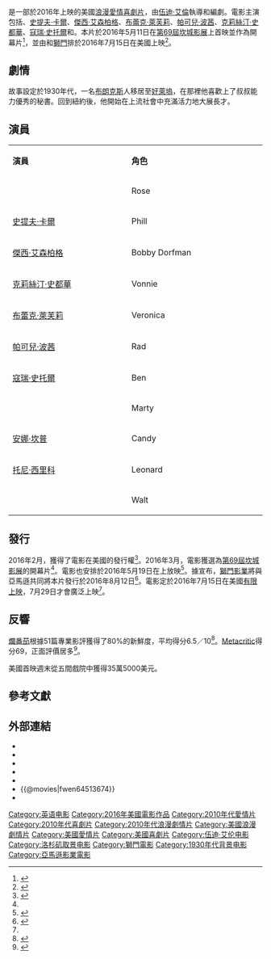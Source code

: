 {{noteTA
|G1=Movie
|G2=Show
}}
{{Infobox film
| name           = 咖啡·愛情
| original_name  = ''{{lang|en|Café Society}}''
| image          = Café Society Poster.jpg
| caption        = 電影海報
| director       = [[伍迪·艾倫|伍迪·艾倫]]
| producer       = {{Plainlist|
* {{link-en|雷提·阿朗森|Letty Aronson}}
* {{link-en|史蒂芬·特南鮑姆|Stephen Tenenbaum}}
* 愛德華·華森
}}
| writer         = 伍迪·艾倫
| starring       = {{Plainlist|
* {{link-en|珍妮·柏林|Jeannie Berlin}}
* [[史提夫·卡爾|史提夫·卡爾]]
* [[傑西·艾森柏格|傑西·艾森柏格]]
* [[布蕾克·萊芙莉|布蕾克·萊芙莉]]
* [[帕可兒·波茜|帕可兒·波茜]]
* [[克莉絲汀·史都華|克莉絲汀·史都華]]
* [[寇瑞·史托爾|寇瑞·史托爾]]
* {{link-en|肯·史托|Ken Stott}}
}}
| narrator       = 伍迪·艾倫<ref>{{cite web|url=http://www.hollywoodreporter.com/features/woody-allen-interview-he-wont-889678?utm_source=Sailthru&utm_medium=email&utm_campaign=THR%20Breaking%20News_2016-05-04%2007:00:00_awashington&utm_term=hollywoodreporter_breakingnews|title=The Woody Allen Interview (Which He Won't Read)|publisher=[[The_Hollywood_Reporter|The Hollywood Reporter]]|first=Stephen|last=Galloway|date=May 4, 2016|accessdate=May 4, 2016|archive-date=2019-05-02|archive-url=https://web.archive.org/web/20190502171220/https://www.hollywoodreporter.com/features/woody-allen-interview-he-wont-889678?utm_source=Sailthru&utm_medium=email&utm_campaign=THR%20Breaking%20News_2016-05-04%2007:00:00_awashington&utm_term=hollywoodreporter_breakingnews|dead-url=no}}</ref>
| cinematography = [[維托里奧·斯托拉羅|維托里奧·斯托拉羅]]
| editing        = {{link-en|亞莉莎·萊伯特|Alisa Lepselter}}
| studio         = {{plainlist|
* Gravier Productions
* Perdido Productions
}}
| distributor    = {{plainlist|
* {{link-en|亞馬遜影業|Amazon Studios}}
* [[獅門影視公司|獅門]]
}}
| released       = {{film date|2016|5|11|[[第69屆坎城影展|坎城影展]]|2016|6|14|[[上海国际电影节|上海国际电影节]]<ref>{{Cite web |url=http://dyjppb.eastday.com/data/0/0_0_0.html |title=第十九届上海国际电影节 - 排片表 |accessdate=2016-09-11 |archive-date=2016-06-06 |archive-url=https://web.archive.org/web/20160606045814/http://dyjppb.eastday.com/data/0/0_0_0.html |dead-url=yes }}</ref>|2016|7|15|美國|2016|8|26|臺灣|2016|9|29|港澳}}
| runtime        = 96分鐘<ref>{{cite web|url=https://thefilmstage.com/news/cannes-2016-line-up-includes-personal-shopper-paterson-the-neon-demon-and-more/|title=Cannes 2016 Line-Up Includes ‘Personal Shopper,’ ‘Paterson,’ ‘The Neon Demon,’ and More|work=The Film Stage|accessdate=17 April 2016|archive-date=2019-12-15|archive-url=https://web.archive.org/web/20191215060645/https://thefilmstage.com/news/cannes-2016-line-up-includes-personal-shopper-paterson-the-neon-demon-and-more/|dead-url=no}}</ref>
| country        = {{USA}}
| language       = 英語
| budget         = $3000萬美元<ref>{{cite web|url=http://blogs.indiewire.com/thompsononhollywood/why-did-woody-allen-take-his-new-movie-to-amazon-20160225|title=Why Woody Allen's New Movie Went to Amazon|author=Anne Thompson|date=25 February 2016|work=Thompson on Hollywood|accessdate=18 March 2016|archive-url=https://web.archive.org/web/20160524172926/http://blogs.indiewire.com/thompsononhollywood/why-did-woody-allen-take-his-new-movie-to-amazon-20160225|archive-date=2016-05-24|dead-url=yes}}</ref> 
| gross          = $4376萬美元<ref name="numbers">{{cite web|url=http://www.the-numbers.com/movie/Cafe-Society-(2016)#tab=box-office|title=Cafe Society (2016)|website=[[The_Numbers_(website)|The Numbers]]|accessdate=August 14, 2016|archive-date=2019-08-14|archive-url=https://web.archive.org/web/20190814203117/https://www.the-numbers.com/movie/Cafe-Society-(2016)#tab=box-office|dead-url=no}}</ref>
| cn_name        = 咖啡公社
| hk_name        = 情迷聲色時光
| tw_name        = 咖啡·愛情
}}
{{作品名稱|name=''Café Society''|hk=情迷聲色時光|tw=咖啡·愛情|cn=咖啡公社}}是一部於2016年上映的美國[[愛情片|浪漫愛情]][[喜劇片|喜劇片]]，由[[伍迪·艾倫|伍迪·艾倫]]執導和編劇。電影主演包括{{link-en|珍妮·柏林|Jeannie Berlin}}、[[史提夫·卡爾|史提夫·卡爾]]、[[傑西·艾森柏格|傑西·艾森柏格]]、[[布蕾克·萊芙莉|布蕾克·萊芙莉]]、[[帕可兒·波茜|帕可兒·波茜]]、[[克莉絲汀·史都華|克莉絲汀·史都華]]、[[寇瑞·史托爾|寇瑞·史托爾]]和{{link-en|肯·史托|Ken Stott}}。本片於2016年5月11日在[[第69屆坎城影展|第69屆坎城影展]]上首映並作為開幕片<ref name="Opening">{{cite web |url=http://www.festival-cannes.fr/en/article/62127.html |title=Woody Allen's Café Society to open the 69th Festival International du Film |accessdate=29 March 2016 |work=Cannes |archive-url=https://web.archive.org/web/20160329104040/http://www.festival-cannes.fr/en/article/62127.html |archive-date=2016-03-29 |dead-url=yes }}</ref>，並由{{link-en|亞馬遜影業|Amazon Studios}}和[[獅門影視公司|獅門]]排於2016年7月15日在美國上映<ref name="RELEASE">{{cite web|url=http://deadline.com/2016/04/my-little-pony-cafe-society-woody-allen-cannes-1201745396/|title=My Little Pony’ Trots Up To October 2017; ‘Cafe Society’ Changes To Platform Release|website=[[Deadline.com|Deadline.com]]|last1=D'Alessandro|first1=Anthony|date=April 27, 2016|accessdate=April 27, 2016|archive-date=2016-04-28|archive-url=https://web.archive.org/web/20160428044735/http://deadline.com/2016/04/my-little-pony-cafe-society-woody-allen-cannes-1201745396/|dead-url=no}}</ref>。

== 劇情 ==
故事設定於1930年代，一名[[布朗克斯|布朗克斯]]人移居至[[好萊塢|好萊塢]]，在那裡他喜歡上了叔叔能力優秀的秘書。回到紐約後，他開始在上流社會中充滿活力地大展長才。

== 演員 ==
{|class="wikitable" width="60%"
|- align=center
|style="width:10%"|'''演員'''||style="width:10%"|'''角色'''
|-
| {{link-en|珍妮·柏林|Jeannie Berlin}} || Rose
|-
| [[史提夫·卡爾|史提夫·卡爾]] || Phill
|-
| [[傑西·艾森柏格|傑西·艾森柏格]] || Bobby Dorfman
|-
| [[克莉絲汀·史都華|克莉絲汀·史都華]] || Vonnie
|-
| [[布蕾克·萊芙莉|布蕾克·萊芙莉]] || Veronica
|-
| [[帕可兒·波茜|帕可兒·波茜]] || Rad
|-
| [[寇瑞·史托爾|寇瑞·史托爾]] || Ben
|-
| {{link-en|肯·史托|Ken Stott}} || Marty
|-
| [[安娜·坎普|安娜·坎普]] || Candy
|-
| [[托尼·西里科|托尼·西里科]] || Leonard
|-
| {{link-en|麥斯·阿德勒 (演員)|Max Adler (actor)|麥斯·阿德勒}} || Walt
|}

== 發行 ==
2016年2月，{{link-en|亞馬遜影業|Amazon Studios}}獲得了電影在美國的發行權<ref>{{cite web|url=http://www.thewrap.com/woody-allens-new-movie-starring-kristen-stewart-blake-lively-sells-to-amazon/|title=Woody Allen’s New Movie Starring Kristen Stewart, Blake Lively Sells to Amazon|publisher=TheWrap.com|first=Jeff|last=Sneider|date=February 18, 2016|accessdate=February 18, 2016|archive-date=2020-09-28|archive-url=https://web.archive.org/web/20200928082837/https://www.thewrap.com/woody-allens-new-movie-starring-kristen-stewart-blake-lively-sells-to-amazon/|dead-url=no}}</ref>。2016年3月，電影獲選為[[第69屆坎城影展|第69屆坎城影展]]的開幕片<ref name="Opening"/>。電影也安排於2016年5月19日在{{link-en|西雅圖國際影展|Seattle International Film Festival}}上放映<ref>{{cite web|url=http://variety.com/2016/film/news/woody-allen-cafe-society-seattle-film-festival-1201758239/|title=Woody Allen’s ‘Cafe Society’ to Open Seattle Film Festival|publisher=[[Variety_(magazine)|Variety]]|first=Dave|last=McNary|date=April 21, 2016|accessdate=April 21, 2016|archive-date=2020-08-20|archive-url=https://web.archive.org/web/20200820022455/https://variety.com/2016/film/news/woody-allen-cafe-society-seattle-film-festival-1201758239/|dead-url=no}}</ref>。據宣布，[[獅門影業|獅門影業]]將與亞馬遜共同將本片發行於2016年8月12日<ref name="CinemaCon">{{cite web|url=http://www.hollywoodreporter.com/news/cinemacon-lionsgate-teaming-amazon-release-884117|title=CinemaCon: Lionsgate Teaming With Amazon to Release Woody Allen's 'Cafe Society'|author=Pamela McClintock|date=14 April 2016|work=The Hollywood Reporter|accessdate=17 April 2016|archive-date=2020-12-31|archive-url=https://web.archive.org/web/20201231004009/https://www.hollywoodreporter.com/news/cinemacon-lionsgate-teaming-amazon-release-884117|dead-url=no}}</ref>。電影定於2016年7月15日在美國[[有限上映|有限上映]]，7月29日才會廣泛上映<ref name="RELEASE"/>。

== 反響 ==
[[爛番茄|爛番茄]]根據51篇專業影評獲得了80%的新鮮度，平均得分6.5／10<ref>{{cite web |url=http://www.rottentomatoes.com/m/cafe_society_2016/ |title=Café Society (2016) |website=Rotten Tomatoes |accessdate=May 19, 2016 |archive-date=2020-10-28 |archive-url=https://web.archive.org/web/20201028124548/https://www.rottentomatoes.com/m/cafe_society_2016 |dead-url=no }}</ref>。[[Metacritic|Metacritic]]得分69，正面評價居多<ref>{{cite web |url=http://www.metacritic.com/movie/cafe-society |title=Café Society reviews |website=Metacritic |accessdate=May 12, 2016 |archive-date=2020-11-25 |archive-url=https://web.archive.org/web/20201125040515/https://www.metacritic.com/movie/cafe-society |dead-url=no }}</ref>。

美國首映週末從五間戲院中獲得35萬5000美元。

== 參考文獻 ==
{{Reflist|30em}}

== 外部連結 ==
* {{IMDb title|4513674}}
* {{Mojo title|cafesociety}}
* {{Rotten Tomatoes|Cafe_Society_2016}}
* {{metacritic film|cafe-society}}
* {{Amg movie|640011}}
* {{@movies|fwen64513674}}
* {{Yahoomovie id|6368}}

{{活地·亞倫}}
{{DEFAULTSORT:Cafe Society (film)}}
[[Category:英语电影|Category:英语电影]]
[[Category:2016年美國電影作品|Category:2016年美國電影作品]]
[[Category:2010年代愛情片|Category:2010年代愛情片]]
[[Category:2010年代喜劇片|Category:2010年代喜劇片]]
[[Category:2010年代浪漫劇情片|Category:2010年代浪漫劇情片]]
[[Category:美國浪漫劇情片|Category:美國浪漫劇情片]]
[[Category:美國愛情片|Category:美國愛情片]]
[[Category:美國喜劇片|Category:美國喜劇片]]
[[Category:伍迪·艾伦电影|Category:伍迪·艾伦电影]]
[[Category:洛杉矶取景电影|Category:洛杉矶取景电影]]
[[Category:獅門電影|Category:獅門電影]]
[[Category:1930年代背景电影|Category:1930年代背景电影]]
[[Category:亞馬遜影業電影|Category:亞馬遜影業電影]]